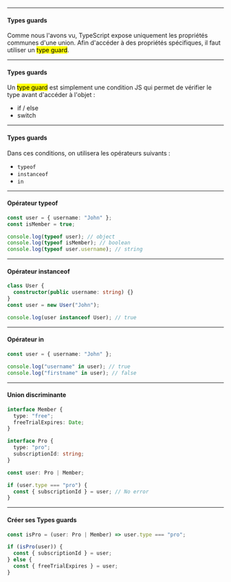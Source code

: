 
<Slides>

<ChapterHeading title="Types guards" backgroundColor="#2d3436" />

---

<SlideHeader slideTitle="Types guards" />

#### Types guards

Comme nous l'avons vu, TypeScript expose uniquement les propriétés communes d'une union. Afin d'accéder à des propriétés spécifiques, il faut utiliser un <mark>type guard</mark>.

---

<SlideHeader slideTitle="Types guards" />

#### Types guards

Un <mark>type guard</mark> est simplement une condition JS qui permet de vérifier le type avant d'accéder à l'objet :

- if / else
- switch

---

<SlideHeader slideTitle="Types guards" />

#### Types guards

Dans ces conditions, on utilisera les opérateurs suivants :

- `typeof`
- `instanceof`
- `in`

---

<SlideHeader slideTitle="Types guards" />

#### Opérateur typeof

```typescript
const user = { username: "John" };
const isMember = true;

console.log(typeof user); // object
console.log(typeof isMember); // boolean
console.log(typeof user.username); // string
```

---

<SlideHeader slideTitle="Types guards" />

#### Opérateur instanceof

```typescript
class User {
  constructor(public username: string) {}
}
const user = new User("John");

console.log(user instanceof User); // true
```

---

<SlideHeader slideTitle="Types guards" />

#### Opérateur in

```typescript
const user = { username: "John" };

console.log("username" in user); // true
console.log("firstname" in user); // false
```

---

<SlideHeader slideTitle="Types guards" />

#### Union discriminante

```typescript
interface Member {
  type: "free";
  freeTrialExpires: Date;
}

interface Pro {
  type: "pro";
  subscriptionId: string;
}

const user: Pro | Member;

if (user.type === "pro") {
  const { subscriptionId } = user; // No error
}
```

---

<SlideHeader slideTitle="Types guards" />

#### Créer ses Types guards

```typescript
const isPro = (user: Pro | Member) => user.type === "pro";

if (isPro(user)) {
  const { subscriptionId } = user;
} else {
  const { freeTrialExpires } = user;
}
```

</Slides>
